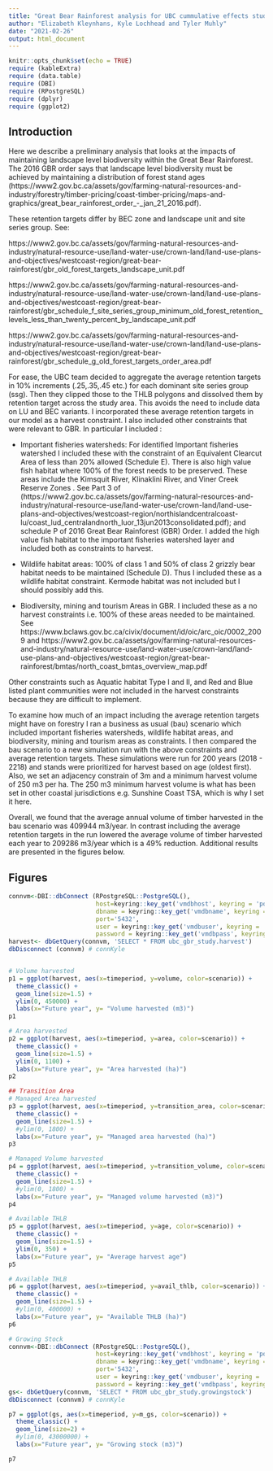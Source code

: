 ```yaml
---
title: "Great Bear Rainforest analysis for UBC cummulative effects study"
author: "Elizabeth Kleynhans, Kyle Lochhead and Tyler Muhly"
date: "2021-02-26"
output: html_document
---
```

<style> 
p.caption {
  font-size: 1.2em;
}
</style>

```r
knitr::opts_chunk$set(echo = TRUE)
require (kableExtra)
require (data.table)
require (DBI)
require (RPostgreSQL)
require (dplyr)
require (ggplot2)
```

## Introduction

Here we describe a preliminary analysis that looks at the impacts of maintaining landscape level biodiversity within the Great Bear Rainforest. The 2016 GBR order says that landscape level biodiversity must be achieved by maintaining a distribution of forest stand ages  (https://www2.gov.bc.ca/assets/gov/farming-natural-resources-and-industry/forestry/timber-pricing/coast-timber-pricing/maps-and-graphics/great_bear_rainforest_order_-_jan_21_2016.pdf). 

These retention targets differ by BEC zone and landscape unit and site series group. See:

https://www2.gov.bc.ca/assets/gov/farming-natural-resources-and-industry/natural-resource-use/land-water-use/crown-land/land-use-plans-and-objectives/westcoast-region/great-bear-rainforest/gbr_old_forest_targets_landscape_unit.pdf

https://www2.gov.bc.ca/assets/gov/farming-natural-resources-and-industry/natural-resource-use/land-water-use/crown-land/land-use-plans-and-objectives/westcoast-region/great-bear-rainforest/gbr_schedule_f_site_series_group_minimum_old_forest_retention_levels_less_than_twenty_percent_by_landscape_unit.pdf

https://www2.gov.bc.ca/assets/gov/farming-natural-resources-and-industry/natural-resource-use/land-water-use/crown-land/land-use-plans-and-objectives/westcoast-region/great-bear-rainforest/gbr_schedule_g_old_forest_targets_order_area.pdf

For ease, the UBC team decided to aggregate the average retention targets in 10% increments (.25,.35,.45 etc.) for each dominant site series group (ssg). Then they clipped those to the THLB polygons and dissolved them by retention target across the study area. This avoids the need to include data on LU and BEC variants. I incorporated these average retention targets in our model as a harvest constraint. I also included other constraints that were relevant to GBR. In particular I included :

* Important fisheries watersheds: For identified Important fisheries watershed I included these with the constraint of an Equivalent Clearcut Area of less than 20% allowed (Schedule E). 
There is also high value fish habitat where 100% of the forest needs to be preserved. These areas include the Kimsquit River, Klinaklini River, and Viner Creek Reserve Zones . See Part 3 of (https://www2.gov.bc.ca/assets/gov/farming-natural-resources-and-industry/natural-resource-use/land-water-use/crown-land/land-use-plans-and-objectives/westcoast-region/northislandcentralcoast-lu/coast_lud_centralandnorth_luor_13jun2013consolidated.pdf); and schedule P of 2016 Great Bear Rainforest (GBR) Order. I added the high value fish habitat to the important fisheries watershed layer and included both as constraints to harvest.

* Wildlife habitat areas: 100% of class 1 and 50% of class 2 grizzly bear habitat needs to be maintained (Schedule D). Thus I included these as a wildlife habitat constraint. Kermode habitat was not included but I should possibly add this.

* Biodiversity, mining and tourism Areas in GBR. I included these as a no harvest constraints i.e. 100% of these areas needed to be maintained. See https://www.bclaws.gov.bc.ca/civix/document/id/oic/arc_oic/0002_2009 and https://www2.gov.bc.ca/assets/gov/farming-natural-resources-and-industry/natural-resource-use/land-water-use/crown-land/land-use-plans-and-objectives/westcoast-region/great-bear-rainforest/bmtas/north_coast_bmtas_overview_map.pdf

Other constraints such as Aquatic habitat Type I and II, and Red and Blue listed plant communities were not included in the harvest constraints because they are difficult to implement.

To examine how much of an impact including the average retention targets might have on forestry I ran a business as usual (bau) scenario which included important fisheries watersheds, wildlife habitat areas, and biodiversity, mining and tourism areas as constraints. I then compared the bau scenario to a new simulation run with the above constraints and average retention targets. These simulations were run for 200 years (2018 - 2218) and stands were prioritized for harvest based on age (oldest first). Also, we set an adjacency constrain of 3m and a minimum harvest volume of 250 m3 per ha. The 250 m3 minimum harvest volume is what has been set in other coastal jurisdictions e.g. Sunshine Coast TSA, which is why I set it here. 

Overall, we found that the average annual volume of timber harvested in the bau scenario was 409944 m3/year. In contrast including the average retention targets in the run lowered the average volume of timber harvested each year to 209286 m3/year which is a 49% reduction. Additional results are presented in the figures below.

## Figures

```r

connvm<-DBI::dbConnect (RPostgreSQL::PostgreSQL(), 
                        host=keyring::key_get('vmdbhost', keyring = 'postgreSQL'), 
                        dbname = keyring::key_get('vmdbname', keyring = 'postgreSQL'), 
                        port='5432',
                        user = keyring::key_get('vmdbuser', keyring = 'postgreSQL'),
                        password = keyring::key_get('vmdbpass', keyring = 'postgreSQL'))
harvest<- dbGetQuery(connvm, 'SELECT * FROM ubc_gbr_study.harvest') 
dbDisconnect (connvm) # connKyle


# Volume harvested
p1 = ggplot(harvest, aes(x=timeperiod, y=volume, color=scenario)) + 
  theme_classic() +
  geom_line(size=1.5) +
  ylim(0, 450000) +
  labs(x="Future year", y= "Volume harvested (m3)")
p1
```

```r

# Area harvested
p2 = ggplot(harvest, aes(x=timeperiod, y=area, color=scenario)) + 
  theme_classic() +
  geom_line(size=1.5) +
  ylim(0, 1100) +
  labs(x="Future year", y= "Area harvested (ha)")
p2
```

```r
## Transition Area
# Managed Area harvested
p3 = ggplot(harvest, aes(x=timeperiod, y=transition_area, color=scenario)) + 
  theme_classic() +
  geom_line(size=1.5) +
  #ylim(0, 1800) +
  labs(x="Future year", y= "Managed area harvested (ha)")
p3

```

```r

# Managed Volume harvested
p4 = ggplot(harvest, aes(x=timeperiod, y=transition_volume, color=scenario)) + 
  theme_classic() +
  geom_line(size=1.5) +
  #ylim(0, 1800) +
  labs(x="Future year", y= "Managed volume harvested (m3)")
p4
```

```r
# Available THLB
p5 = ggplot(harvest, aes(x=timeperiod, y=age, color=scenario)) + 
  theme_classic() +
  geom_line(size=1.5) +
  ylim(0, 350) +
  labs(x="Future year", y= "Average harvest age")
p5
```

```r
# Available THLB
p6 = ggplot(harvest, aes(x=timeperiod, y=avail_thlb, color=scenario)) + 
  theme_classic() +
  geom_line(size=1.5) +
  #ylim(0, 400000) +
  labs(x="Future year", y= "Available THLB (ha)")
p6

```

```r
# Growing Stock
connvm<-DBI::dbConnect (RPostgreSQL::PostgreSQL(), 
                        host=keyring::key_get('vmdbhost', keyring = 'postgreSQL'), 
                        dbname = keyring::key_get('vmdbname', keyring = 'postgreSQL'), 
                        port='5432',
                        user = keyring::key_get('vmdbuser', keyring = 'postgreSQL'),
                        password = keyring::key_get('vmdbpass', keyring = 'postgreSQL'))
gs<- dbGetQuery(connvm, 'SELECT * FROM ubc_gbr_study.growingstock') 
dbDisconnect (connvm) # connKyle

p7 = ggplot(gs, aes(x=timeperiod, y=m_gs, color=scenario)) + 
  theme_classic() +
  geom_line(size=2) +
  #ylim(0, 43000000) +
  labs(x="Future year", y= "Growing stock (m3)")

p7
```